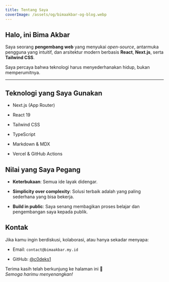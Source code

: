```yaml
---
title: Tentang Saya
coverImage: /assets/og/bimaakbar-og-blog.webp
---
```

## Halo, ini Bima Akbar

Saya seorang **pengembang web** yang menyukai _open-source_, antarmuka pengguna yang intuitif, dan arsitektur modern berbasis **React**, **Next.js**, serta **Tailwind CSS**.

Saya percaya bahwa teknologi harus menyederhanakan hidup, bukan memperumitnya.

* * *

## Teknologi yang Saya Gunakan

*   Next.js (App Router)
    
*   React 19
    
*   Tailwind CSS
    
*   TypeScript
    
*   Markdown & MDX
    
*   Vercel & GitHub Actions
    

## Nilai yang Saya Pegang

*   **Keterbukaan**: Semua ide layak didengar.
    
*   **Simplicity over complexity**: Solusi terbaik adalah yang paling sederhana yang bisa bekerja.
    
*   **Build in public**: Saya senang membagikan proses belajar dan pengembangan saya kepada publik.
    

## Kontak

Jika kamu ingin berdiskusi, kolaborasi, atau hanya sekadar menyapa:

*   Email: `contact@bimaakbar.my.id`
    
*   GitHub: [@c0deks1](https://github.com/c0desk1)
    

Terima kasih telah berkunjung ke halaman ini 🙏  
_Semoga harimu menyenangkan!_